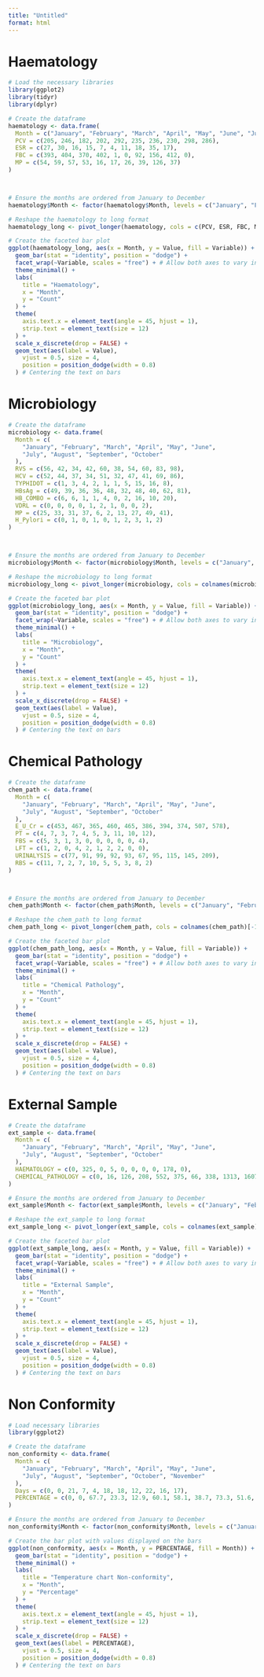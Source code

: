 ```yaml
---
title: "Untitled"
format: html
---
```


# Haematology

```r
# Load the necessary libraries
library(ggplot2)
library(tidyr)
library(dplyr)

# Create the dataframe
haematology <- data.frame(
  Month = c("January", "February", "March", "April", "May", "June", "July", "August", "September", "October"),
  PCV = c(205, 246, 182, 202, 292, 235, 236, 230, 298, 286),
  ESR = c(27, 30, 16, 15, 7, 4, 11, 18, 35, 17),
  FBC = c(393, 404, 370, 402, 1, 0, 92, 156, 412, 0),
  MP = c(54, 59, 57, 53, 16, 17, 26, 39, 126, 37)
)



# Ensure the months are ordered from January to December
haematology$Month <- factor(haematology$Month, levels = c("January", "February", "March", "April", "May", "June", "July", "August", "September", "October"))

# Reshape the haematology to long format
haematology_long <- pivot_longer(haematology, cols = c(PCV, ESR, FBC, MP), names_to = "Variable", values_to = "Value")

# Create the faceted bar plot
ggplot(haematology_long, aes(x = Month, y = Value, fill = Variable)) +
  geom_bar(stat = "identity", position = "dodge") +
  facet_wrap(~Variable, scales = "free") + # Allow both axes to vary independently
  theme_minimal() +
  labs(
    title = "Haematology",
    x = "Month",
    y = "Count"
  ) +
  theme(
    axis.text.x = element_text(angle = 45, hjust = 1),
    strip.text = element_text(size = 12)
  ) +
  scale_x_discrete(drop = FALSE) +
  geom_text(aes(label = Value),
    vjust = 0.5, size = 4,
    position = position_dodge(width = 0.8)
  ) # Centering the text on bars
```

# Microbiology
```r
# Create the dataframe
microbiology <- data.frame(
  Month = c(
    "January", "February", "March", "April", "May", "June",
    "July", "August", "September", "October"
  ),
  RVS = c(56, 42, 34, 42, 60, 38, 54, 60, 83, 98),
  HCV = c(52, 44, 37, 34, 51, 32, 47, 41, 69, 86),
  TYPHIDOT = c(1, 3, 4, 2, 1, 1, 5, 15, 16, 8),
  HBsAg = c(49, 39, 36, 36, 48, 32, 48, 40, 62, 81),
  HB_COMBO = c(6, 6, 1, 1, 4, 0, 2, 16, 10, 20),
  VDRL = c(0, 0, 0, 0, 1, 2, 1, 0, 0, 2),
  MP = c(25, 33, 31, 37, 6, 2, 13, 27, 49, 41),
  H_Pylori = c(0, 1, 0, 1, 0, 1, 2, 3, 1, 2)
)



# Ensure the months are ordered from January to December
microbiology$Month <- factor(microbiology$Month, levels = c("January", "February", "March", "April", "May", "June", "July", "August", "September", "October"))

# Reshape the microbiology to long format
microbiology_long <- pivot_longer(microbiology, cols = colnames(microbiology)[-1], names_to = "Variable", values_to = "Value")

# Create the faceted bar plot
ggplot(microbiology_long, aes(x = Month, y = Value, fill = Variable)) +
  geom_bar(stat = "identity", position = "dodge") +
  facet_wrap(~Variable, scales = "free") + # Allow both axes to vary independently
  theme_minimal() +
  labs(
    title = "Microbiology",
    x = "Month",
    y = "Count"
  ) +
  theme(
    axis.text.x = element_text(angle = 45, hjust = 1),
    strip.text = element_text(size = 12)
  ) +
  scale_x_discrete(drop = FALSE) +
  geom_text(aes(label = Value),
    vjust = 0.5, size = 4,
    position = position_dodge(width = 0.8)
  ) # Centering the text on bars
```

# Chemical Pathology

```r
# Create the dataframe
chem_path <- data.frame(
  Month = c(
    "January", "February", "March", "April", "May", "June",
    "July", "August", "September", "October"
  ),
  E_U_Cr = c(453, 467, 365, 460, 465, 386, 394, 374, 507, 578),
  PT = c(4, 7, 3, 7, 4, 5, 3, 11, 10, 12),
  FBS = c(5, 3, 1, 3, 0, 0, 0, 0, 0, 4),
  LFT = c(1, 2, 0, 4, 2, 1, 2, 2, 0, 0),
  URINALYSIS = c(77, 91, 99, 92, 93, 67, 95, 115, 145, 209),
  RBS = c(11, 7, 2, 7, 10, 5, 5, 3, 8, 2)
)



# Ensure the months are ordered from January to December
chem_path$Month <- factor(chem_path$Month, levels = c("January", "February", "March", "April", "May", "June", "July", "August", "September", "October"))

# Reshape the chem_path to long format
chem_path_long <- pivot_longer(chem_path, cols = colnames(chem_path)[-1], names_to = "Variable", values_to = "Value")

# Create the faceted bar plot
ggplot(chem_path_long, aes(x = Month, y = Value, fill = Variable)) +
  geom_bar(stat = "identity", position = "dodge") +
  facet_wrap(~Variable, scales = "free") + # Allow both axes to vary independently
  theme_minimal() +
  labs(
    title = "Chemical Pathology",
    x = "Month",
    y = "Count"
  ) +
  theme(
    axis.text.x = element_text(angle = 45, hjust = 1),
    strip.text = element_text(size = 12)
  ) +
  scale_x_discrete(drop = FALSE) +
  geom_text(aes(label = Value),
    vjust = 0.5, size = 4,
    position = position_dodge(width = 0.8)
  ) # Centering the text on bars
```

# External Sample
```r
# Create the dataframe
ext_sample <- data.frame(
  Month = c(
    "January", "February", "March", "April", "May", "June",
    "July", "August", "September", "October"
  ),
  HAEMATOLOGY = c(0, 325, 0, 5, 0, 0, 0, 0, 178, 0),
  CHEMICAL_PATHOLOGY = c(0, 16, 126, 208, 552, 375, 66, 338, 1313, 1607)
)

# Ensure the months are ordered from January to December
ext_sample$Month <- factor(ext_sample$Month, levels = c("January", "February", "March", "April", "May", "June", "July", "August", "September", "October"))

# Reshape the ext_sample to long format
ext_sample_long <- pivot_longer(ext_sample, cols = colnames(ext_sample)[-1], names_to = "Variable", values_to = "Value")

# Create the faceted bar plot
ggplot(ext_sample_long, aes(x = Month, y = Value, fill = Variable)) +
  geom_bar(stat = "identity", position = "dodge") +
  facet_wrap(~Variable, scales = "free") + # Allow both axes to vary independently
  theme_minimal() +
  labs(
    title = "External Sample",
    x = "Month",
    y = "Count"
  ) +
  theme(
    axis.text.x = element_text(angle = 45, hjust = 1),
    strip.text = element_text(size = 12)
  ) +
  scale_x_discrete(drop = FALSE) +
  geom_text(aes(label = Value),
    vjust = 0.5, size = 4,
    position = position_dodge(width = 0.8)
  ) # Centering the text on bars
```

# Non Conformity
```r
# Load necessary libraries
library(ggplot2)

# Create the dataframe
non_conformity <- data.frame(
  Month = c(
    "January", "February", "March", "April", "May", "June",
    "July", "August", "September", "October", "November"
  ),
  Days = c(0, 0, 21, 7, 4, 18, 18, 12, 22, 16, 17),
  PERCENTAGE = c(0, 0, 67.7, 23.3, 12.9, 60.1, 58.1, 38.7, 73.3, 51.6, 56.6)
)

# Ensure the months are ordered from January to December
non_conformity$Month <- factor(non_conformity$Month, levels = c("January", "February", "March", "April", "May", "June", "July", "August", "September", "October", "November"))

# Create the bar plot with values displayed on the bars
ggplot(non_conformity, aes(x = Month, y = PERCENTAGE, fill = Month)) +
  geom_bar(stat = "identity", position = "dodge") +
  theme_minimal() +
  labs(
    title = "Temperature chart Non-conformity",
    x = "Month",
    y = "Percentage"
  ) +
  theme(
    axis.text.x = element_text(angle = 45, hjust = 1),
    strip.text = element_text(size = 12)
  ) +
  scale_x_discrete(drop = FALSE) +
  geom_text(aes(label = PERCENTAGE),
    vjust = 0.5, size = 4,
    position = position_dodge(width = 0.8)
  ) # Centering the text on bars
```
